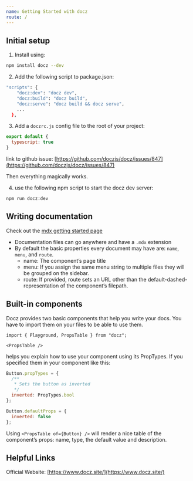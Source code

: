 ```yaml
---
name: Getting Started with docz
route: /
---
```


## Initial setup

1. Install using:

```sh
npm install docz --dev
```

2. Add the following script to package.json:

```sh
"scripts": {
    "docz:dev": "docz dev",
    "docz:build": "docz build",
    "docz:serve": "docz build && docz serve",
    ...
  },

```

3. Add a ```doczrc.js``` config file to the root of your project: 

```js
export default {
  typescript: true
}
```

link to github issue:
[https://github.com/doczjs/docz/issues/847](https://github.com/doczjs/docz/issues/847)


Then everything magically works.

4. use the following npm script to start the docz dev server: 

```
npm run docz:dev
```

## Writing documentation

Check out the [mdx getting started page](https://mdxjs.com/getting-started)

 - Documentation files can go anywhere and have a ```.mdx``` extension
 - By default the basic properties every document may have are: ```name```, ```menu```, and ```route```.
   - name: The component’s page title
   - menu: If you assign the same menu string to multiple files they will be grouped on the sidebar.
   - route: If provided, route sets an URL other than the default-dashed-representation of the component’s filepath.

## Built-in components

Docz provides two basic components that help you write your docs. You have to import them on your files to be able to use them.

```
import { Playground, PropsTable } from "docz";
```

```
<PropsTable />
```

helps you explain how to use your component using its PropTypes. If you specified them in your component like this:

```jsx
Button.propTypes = {
  /**
   * Sets the button as inverted
   */
  inverted: PropTypes.bool
};

Button.defaultProps = {
  inverted: false
};
```

Using ```<PropsTable of={Button} />```  will render a nice table of the component’s props: name, type, the default value and description.



## Helpful Links

Official Website: 
[https://www.docz.site/](https://www.docz.site/)